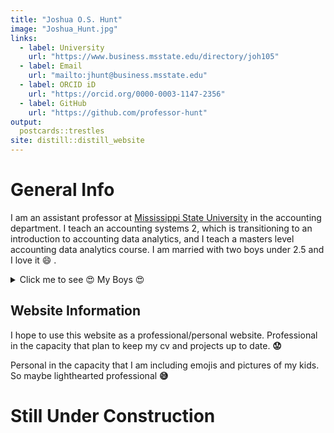 ```yaml
---
title: "Joshua O.S. Hunt"
image: "Joshua_Hunt.jpg"
links:
  - label: University
    url: "https://www.business.msstate.edu/directory/joh105"
  - label: Email
    url: "mailto:jhunt@business.msstate.edu"
  - label: ORCID iD
    url: "https://orcid.org/0000-0003-1147-2356"
  - label: GitHub
    url: "https://github.com/professor-hunt"
output:
  postcards::trestles
site: distill::distill_website
---
```


# General Info

I am an assistant professor at [Mississippi State University](https://www.business.msstate.edu/academics/adkerson-school-accountancy) in the accounting department. I teach an accounting systems 2, which is transitioning to an introduction to accounting data analytics, and I teach a masters level accounting data analytics course. I am married with two boys under 2.5 and I love it 😄 .

<details>

<summary>Click me to see 😍 My Boys 😍</summary>

<p>

```r
knitr::include_graphics("My_Boys.png")
```

</p>

</details>

## Website Information

I hope to use this website as a professional/personal website. Professional in the capacity that plan to keep my cv and projects up to date. **😟**

Personal in the capacity that I am including emojis and pictures of my kids. So maybe lighthearted professional **😅**

# Still Under Construction
